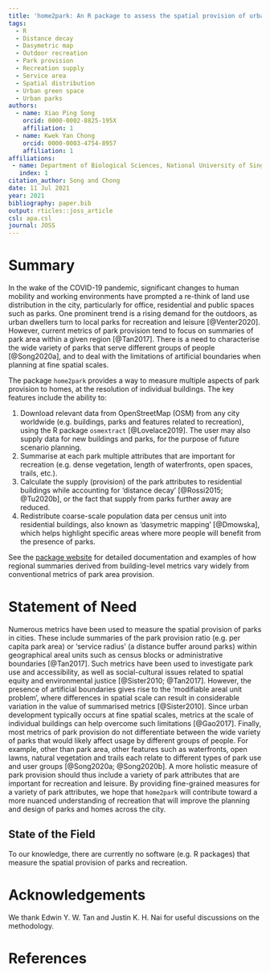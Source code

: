 ```yaml
---
title: 'home2park: An R package to assess the spatial provision of urban parks'
tags:
  - R
  - Distance decay
  - Dasymetric map
  - Outdoor recreation
  - Park provision
  - Recreation supply
  - Service area
  - Spatial distribution
  - Urban green space
  - Urban parks
authors:
  - name: Xiao Ping Song
    orcid: 0000-0002-8825-195X
    affiliation: 1
  - name: Kwek Yan Chong
    orcid: 0000-0003-4754-8957
    affiliation: 1
affiliations:
 - name: Department of Biological Sciences, National University of Singapore
   index: 1
citation_author: Song and Chong
date: 11 Jul 2021
year: 2021
bibliography: paper.bib
output: rticles::joss_article
csl: apa.csl
journal: JOSS
---
```


# Summary

In the wake of the COVID-19 pandemic, significant changes to human mobility and working environments have prompted a re-think of land use distribution in the city, particularly for office, residential and public spaces such as parks. One prominent trend is a rising demand for the outdoors, as urban dwellers turn to local parks for recreation and leisure [@Venter2020]. However, current metrics of park provision tend to focus on summaries of park area within a given region [@Tan2017]. There is a need to characterise the wide variety of parks that serve different groups of people [@Song2020a], and to deal with the limitations of artificial boundaries when planning at fine spatial scales.

The package ``home2park`` provides a way to measure multiple aspects of park provision to homes, at the resolution of individual buildings. The key features include the ability to:  

1.	Download relevant data from OpenStreetMap (OSM) from any city worldwide (e.g. buildings, parks and features related to recreation), using the R package ``osmextract`` [@Lovelace2019]. The user may also supply data for new buildings and parks, for the purpose of future scenario planning. 
2.	Summarise at each park multiple attributes that are important for recreation (e.g. dense vegetation, length of waterfronts, open spaces, trails, etc.).
3.	Calculate the supply (provision) of the park attributes to residential buildings while accounting for ‘distance decay’ [@Rossi2015; @Tu2020b], or the fact that supply from parks further away are reduced.
4.	Redistribute coarse-scale population data per census unit into residential buildings, also known as ‘dasymetric mapping’ [@Dmowska], which helps highlight specific areas where more people will benefit from the presence of parks.

See the [package website](https://ecological-cities.github.io/home2park/) for detailed documentation and examples of how regional summaries derived from building-level metrics vary widely from conventional metrics of park area provision.

# Statement of Need

Numerous metrics have been used to measure the spatial provision of parks in cities. These include summaries of the park provision ratio (e.g. per capita park area) or ‘service radius’ (a distance buffer around parks) within geographical areal units such as census blocks or administrative boundaries [@Tan2017]. Such metrics have been used to investigate park use and accessibility, as well as social-cultural issues related to spatial equity and environmental justice [@Sister2010; @Tan2017]. However, the presence of artificial boundaries gives rise to the ‘modifiable areal unit problem’, where differences in spatial scale can result in considerable variation in the value of summarised metrics [@Sister2010]. Since urban development typically occurs at fine spatial scales, metrics at the scale of individual buildings can help overcome such limitations [@Gao2017]. Finally, most metrics of park provision do not differentiate between the wide variety of parks that would likely affect usage by different groups of people. For example, other than park area, other features such as waterfronts, open lawns, natural vegetation and trails each relate to different types of park use and user groups [@Song2020a; @Song2020b]. A more holistic measure of park provision should thus include a variety of park attributes that are important for recreation and leisure. By providing fine-grained measures for a variety of park attributes, we hope that ``home2park`` will contribute toward a more nuanced understanding of recreation that will improve the planning and design of parks and homes across the city.

## State of the Field

To our knowledge, there are currently no software (e.g. R packages) that measure the spatial provision of parks and recreation. 


# Acknowledgements

We thank Edwin Y. W. Tan and Justin K. H. Nai for useful discussions on the methodology. 

# References
